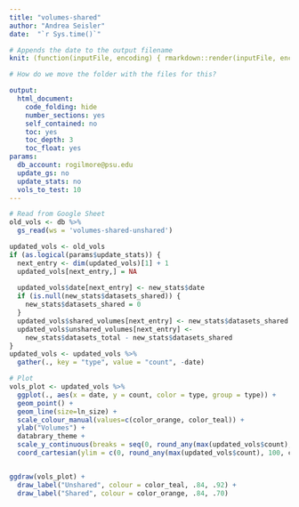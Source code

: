 ```yaml
---
title: "volumes-shared"
author: "Andrea Seisler"
date:  "`r Sys.time()`"

# Appends the date to the output filename
knit: (function(inputFile, encoding) { rmarkdown::render(inputFile, encoding = encoding, output_file = paste0(substr(inputFile,1,nchar(inputFile)-4),'_',Sys.Date(),'.html')) })

# How do we move the folder with the files for this?

output: 
  html_document:
    code_folding: hide
    number_sections: yes
    self_contained: no
    toc: yes
    toc_depth: 3
    toc_float: yes
params:
  db_account: rogilmore@psu.edu
  update_gs: no
  update_stats: no
  vols_to_test: 10
---
```


<!-- # Volumes -->



<!-- Let's try a new workflow based on Google Sheets. -->
<!-- We should already have the spreadsheet loaded. -->

```r
# Read from Google Sheet
old_vols <- db %>%
  gs_read(ws = 'volumes-shared-unshared')
```

<!-- Now update from information derived from `databraryapi::db_stats()` if `params$update_stats` is TRUE. -->

```r
updated_vols <- old_vols
if (as.logical(params$update_stats)) {
  next_entry <- dim(updated_vols)[1] + 1
  updated_vols[next_entry,] = NA
  
  updated_vols$date[next_entry] <- new_stats$date
  if (is.null(new_stats$datasets_shared)) {
    new_stats$datasets_shared = 0
  }
  updated_vols$shared_volumes[next_entry] <- new_stats$datasets_shared
  updated_vols$unshared_volumes[next_entry] <- 
    new_stats$datasets_total - new_stats$datasets_shared
}
updated_vols <- updated_vols %>%
  gather(., key = "type", value = "count", -date)
```

```r
# Plot
vols_plot <- updated_vols %>%
  ggplot(., aes(x = date, y = count, color = type, group = type)) +
  geom_point() + 
  geom_line(size=ln_size) +
  scale_colour_manual(values=c(color_orange, color_teal)) +  
  ylab("Volumes") +
  databrary_theme +
  scale_y_continuous(breaks = seq(0, round_any(max(updated_vols$count), 100, ceiling), 100), expand = c(0,0)) +
  coord_cartesian(ylim = c(0, round_any(max(updated_vols$count), 100, ceiling)))


ggdraw(vols_plot) + 
  draw_label("Unshared", colour = color_teal, .84, .92) +
  draw_label("Shared", colour = color_orange, .84, .70)
```